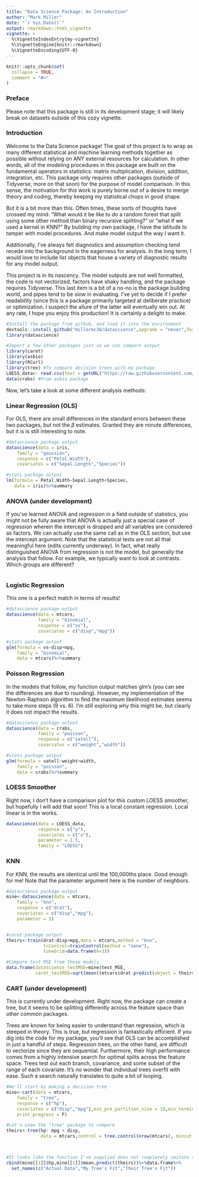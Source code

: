 ```yaml
---
title: "Data Science Package: An Introduction"
author: "Mark Miller"
date: "`r Sys.Date()`"
output: rmarkdown::html_vignette
vignette: >
  %\VignetteIndexEntry{my-vignette}
  %\VignetteEngine{knitr::rmarkdown}
  %\VignetteEncoding{UTF-8}
---
```


```r
knitr::opts_chunk$set(
  collapse = TRUE,
  comment = "#>"
)
```

### Preface

Please note that this package is still in its development stage; it will likely break on datasets outside of this cozy vignette.

### Introduction

Welcome to the Data Science package! The goal of this project is to wrap as many different statistical and machine learning methods together as possible without relying on ANY external resources for calculation. In other words, all of the modeling procedures in this package are built on the fundamental operators in statistics: matrix multiplication, division, addition, integration, etc. This package only requires other packages (outside of Tidyverse, more on that soon) for the purpose of model comparison. In this sense, the motivation for this work is purely borne out of a desire to merge theory and coding, thereby keeping my statistical chops in good shape.

But it is a bit more than this. Often times, these sorts of thoughts have crossed my mind: "What would it be like to do a random forest that split using some other method than binary recursive splitting?" or "what if we used a kernel in KNN?" By building my own package, I have the latitude to tamper with model procedures. And make model output the way I want it.

Additionally, I've always felt diagnostics and assumption checking tend recede into the background in the eagerness for analysis. In the long term, I would love to include list objects that house a variety of diagnostic results for any model output.

This project is in its nascency. The model outputs are not well formatted, the code is not vectorized, factors have shaky handling, and the package requires Tidyverse. This last item is a bit of a no-no is the package building world, and pipes tend to be slow in evaluating. I've yet to decide if I prefer readability (since this is a package primarily targeted at deliberate practice) or optimization. I suspect the allure of the latter will eventually win out. At any rate, I hope you enjoy this production! It is certainly a delight to make.

```r
#Install the package from github, and load it into the environment
devtools::install_github("millermc38/datascience",upgrade = "never",force = T,quiet = T)
library(datascience)

#Import a few other packages just so we can compare output
library(caret)
library(asbio)
library(RCurl)
library(tree) #To compare decision trees with my package
LOESS_data<- read.csv(text = getURL("https://raw.githubusercontent.com/millermc38/datascience/master/Data/LOESS.csv"))
data(crabs) #From asbio package
```

Now, let's take a look at some different analysis methods:

### Linear Regression (OLS)

For OLS, there are small differences in the standard errors between these two packages, but not the $\beta$ estimates. Granted they are minute differences, but it is is still interesting to note.

```r
#datascience package output
datascience(data = iris,
    family = "gaussian",
    response = c("Petal.Width"),
    covariates = c("Sepal.Length","Species"))

#stats package output
lm(formula = Petal.Width~Sepal.Length+Species,
   data = iris)%>%summary
```

### ANOVA (under development)

If you've learned ANOVA and regression in a field outside of statistics, you might not be fully aware that ANOVA is actually just a special case of regression wherein the intercept is dropped and all variables are considered as factors. We can actually use the same call as in the OLS section, but use the intercept argument. Note that the statistical tests are not all that meaningful here (edits currently underway). In fact, what really distinguished ANOVA from regression is not the model, but generally the analysis that follow. For example, we typically want to look at contrasts. Which groups are different?

```r

```


### Logistic Regression

This one is a perfect match in terms of results!

```r
#datascience package output
datascience(data = mtcars,
            family = "binomial",
            response = c("vs"),
            covariates = c("disp","mpg"))

#stats package output
glm(formula = vs~disp+mpg,
    family = "binomial",
    data = mtcars)%>%summary
```


### Poisson Regression

In the models that follow, my function output matches glm's (you can see the differences are due to rounding). However, my implementation of the Newton-Raphson algorithm to find the maximum likelihood estimates seems to take more steps (9 vs. 6). I'm still exploring why this might be, but clearly it does not impact the results.

```r
#datascience package output
datascience(data = crabs,
            family = "poisson",
            response = c("satell"),
            covariates = c("weight","width"))

#stats package output
glm(formula = satell~weight+width,
    family = "poisson",
    data = crabs)%>%summary

```

### LOESS Smoother

Right now, I don't have a comparison plot for this custom LOESS smoother, but hopefully I will add that soon! This is a local constant regression. Local linear is in the works.

```r
datascience(data = LOESS_data,
            response = c("y"),
            covariates = c("x"),
            parameter = 1.5,
            family = "LOESS")
```

### KNN

For KNN, the results are identical until the 100,000ths place. Good enough for me! Note that the parameter argument here is the number of neighbors.

```r
#datascience package output
mine<-datascience(data = mtcars,
    family = "knn",
    response = c("drat"),
    covariates = c("disp","mpg"),
    parameter = 3)


#caret package output
theirs<-train(drat~disp+mpg,data = mtcars,method = "knn",
              trControl=trainControl(method = "none"),
              tuneGrid=data.frame(k=3))

#Compare test MSE from these models
data.frame(datascience_testMSE=mine$test_MSE,
           caret_testMSE=sqrt(mean((mtcars$drat-predict(object = theirs,newdata = mtcars))^2)))
```

### CART (under development)

This is currently under development. Right now, the package can create a tree, but it seems to be splitting differently across the feature space than other common packages. 

Trees are known for being easier to understand than regression, which is steeped in theory. This is true, but regression is fantastically efficient. If you dig into the code for my package, you'll see that OLS can be accomplished in just a handful of steps. Regression trees, on the other hand, are difficult to vectorize since they are sequential. Furthermore, their high performance comes from a highly intensive search for optimal splits across the feature space. Trees test out each branch, covariance, and some subset of the range of each covariate. It's no wonder that individual trees overfit with ease. Such a search naturally translates to quite a bit of looping.

```r
#We'll start by making a decision tree
mine<-cart(data = mtcars,
    family = "tree",
    response = c("hp"),
    covariates = c("disp","mpg"),min_pre_partition_size = 10,min_terminal_node_size = 5,
    print_progress = F)

#Let's usee the "tree" package to compare
theirs<-tree(hp~ mpg + disp, 
             data = mtcars,control = tree.control(nrow(mtcars), mincut = 5, minsize = 10))



#It looks like the function I've supplied does not completely imitate the one from the three package just yet
cbind(mine[[1]]$hp,mine[[1]]$mean,predict(theirs))%>%data.frame%>%
  set_names(c("Actual Data","My Tree's Fit","Their Tree's Fit"))

```

